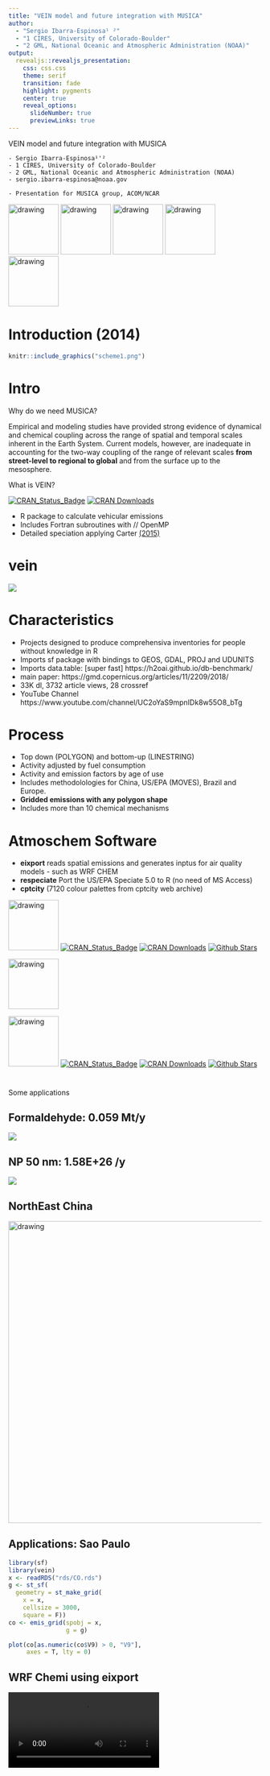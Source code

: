 ```yaml
---
title: "VEIN model and future integration with MUSICA"
author: 
  - "Sergio Ibarra-Espinosa¹ ²"
  - "1 CIRES, University of Colorado-Boulder"
  - "2 GML, National Oceanic and Atmospheric Administration (NOAA)"
output:
  revealjs::revealjs_presentation:
    css: css.css
    theme: serif
    transition: fade
    highlight: pygments
    center: true
    reveal_options:
      slideNumber: true
      previewLinks: true
---
```




<div id="center">

VEIN model and future integration with MUSICA

    - Sergio Ibarra-Espinosa¹'²
    - 1 CIRES, University of Colorado-Boulder
    - 2 GML, National Oceanic and Atmospheric Administration (NOAA)
    - sergio.ibarra-espinosa@noaa.gov
    
    - Presentation for MUSICA group, ACOM/NCAR

</div>

<img src="https://atmoschem.github.io/vein/reference/figures/logo.png" alt="drawing" height="100"/>
<img src="logo.png" alt="drawing" height="100"/>
<img src="https://atmoschem.github.io/eixport/reference/figures/logo.gif" alt="drawing" height="100"/>
<img src="https://www2.acom.ucar.edu/sites/default/files/styles/extra_large/public/images/MUSICAlogo_0.png" alt="drawing" height="100"/>
<img src="https://ruc.noaa.gov/wrf/wrf-chem/wrfchem_logo.png" alt="drawing" height="100"/>



# Introduction (2014)

```r
knitr::include_graphics("scheme1.png")
```


# Intro

<div id="left">
Why do we need MUSICA? 


<div id="h3">
Empirical and modeling studies have provided strong evidence of dynamical and chemical coupling across the range of     spatial and temporal scales inherent in the Earth System. Current models, however, are inadequate in accounting for     the two-way coupling of the range of relevant scales **from street-level to regional to global** and from the surface   up to the mesosphere.
</div>

</div>

<div id="right">
What is VEIN? 

<div id="h3">
[![CRAN_Status_Badge](http://www.r-pkg.org/badges/version/vein)](http://cran.r-project.org/web/packages/vein) 
[![CRAN Downloads](http://cranlogs.r-pkg.org/badges/grand-total/vein?color=orange)](http://cran.r-project.org/package=vein)

- R package to calculate vehicular emissions
- Includes Fortran subroutines with // OpenMP
- Detailed speciation applying Carter [(2015)](https://www.tandfonline.com/doi/full/10.1080/10962247.2015.1013646)
</div>

</div>


# vein

![](https://atmoschem.github.io/all.gif)


# Characteristics

- Projects designed to produce comprehensiva inventories for people without knowledge in R 
- Imports sf package with bindings to GEOS, GDAL, PROJ and UDUNITS
- Imports data.table: [super fast] https://h2oai.github.io/db-benchmark/
- main paper: https://gmd.copernicus.org/articles/11/2209/2018/
- 33K dl, 3732 article views, 28 crossref
- YouTube Channel https://www.youtube.com/channel/UC2oYaS9mpnIDk8w55O8_bTg

# Process

- Top down (POLYGON) and bottom-up (LINESTRING)
- Activity adjusted by fuel consumption
- Activity and emission factors by age of use
- Includes methodolologies for China, US/EPA (MOVES), Brazil and Europe.
- **Gridded emissions with any polygon shape**
- Includes more than 10 chemical mechanisms

# Atmoschem Software


<div id="left">
- **eixport** reads spatial emissions and generates inptus for air quality models - such as WRF CHEM
- **respeciate** Port the US/EPA Speciate 5.0 to R (no need of MS Access)
- **cptcity** (7120 colour palettes from cptcity web archive)
</div>

<div id="right"><img src="https://atmoschem.github.io/eixport/reference/figures/logo.gif" alt="drawing" width="100"/>
[![CRAN_Status_Badge](http://www.r-pkg.org/badges/version/eixport)](http://cran.r-project.org/web/packages/eixport) 
[![CRAN Downloads](http://cranlogs.r-pkg.org/badges/grand-total/eixport?color=orange)](http://cran.r-project.org/package=eixport)
[![Github Stars](https://img.shields.io/github/stars/atmoschem/eixport.svg?style=social&label=Github)](https://github.com/atmoschem/eixport)

<img src="logo.png" alt="drawing" width="100"/>

<img src="https://camo.githubusercontent.com/43369365a280712734504191f0cedc3a6fb34844686089b30c726179810704eb/68747470733a2f2f692e696d6775722e636f6d2f347639574d51762e676966" alt="drawing" width="100"/>
[![CRAN_Status_Badge](http://www.r-pkg.org/badges/version/cptcity)](http://cran.r-project.org/web/packages/cptcity) 
[![CRAN Downloads](http://cranlogs.r-pkg.org/badges/grand-total/cptcity?color=orange)](http://cran.r-project.org/package=cptcity)
[![Github Stars](https://img.shields.io/github/stars/ibarraespinosa/cptcity.svg?style=social&label=Github)](https://github.com/ibarraespinosa/cptcity)
</div>



# 
<div id="center2">

Some applications
</div>



## Formaldehyde: 0.059 Mt/y


![](figuras/PM25.png)


## NP 50 nm: 1.58E+26 /y


![](figuras/N_50nm_urban.png)

## NorthEast China

<img src="figuras/fig7.png" alt="drawing" height="600"/>


## Applications: Sao Paulo

<div id="left">


```r
library(sf)
library(vein)
x <- readRDS("rds/CO.rds")
g <- st_sf(
  geometry = st_make_grid(
    x = x,
    cellsize = 3000, 
    square = F))
co <- emis_grid(spobj = x,
                g = g)
```

</div>

<div id="right">

```r
plot(co[as.numeric(co$V9) > 0, "V9"],
     axes = T, lty = 0)

```

</div>


## WRF Chemi using eixport

<video controls>
<source src="wrfc.mp4" type="video/mp4">
Your browser does not support the video tag.
</video>

- **eixport** reads spatial emissions and generates inptus for air quality models such as WRF CHEM
- <img src="https://atmoschem.github.io/eixport/reference/figures/logo.gif" alt="drawing" width="100"/>
[![CRAN_Status_Badge](http://www.r-pkg.org/badges/version/eixport)](http://cran.r-project.org/web/packages/eixport) 
[![CRAN Downloads](http://cranlogs.r-pkg.org/badges/grand-total/eixport?color=orange)](http://cran.r-project.org/package=eixport)
[![Package Status](https://img.shields.io/badge/lifecycle-maturing-blue.svg)](https://www.tidyverse.org/lifecycle/#maturing)
[![Github Stars](https://img.shields.io/github/stars/atmoschem/eixport.svg?style=social&label=Github)](https://github.com/atmoschem/eixport)

# 
<div id="center2">

Integration with US/EPA MOVES
</div>

## Recent Research: Integration of MOVES and VEIN:

- MOVES is the official vehicular emissions model for US. Runs on Windows, written in Java/SQL with MariaDB. VEIN is very versatile, ideal for traffic flow at streets. Currently has two approaches: 
- **1** Estimation using Windows with MOVES >3.0 installed. Emission factors are accessed using SQL in R.
- **2** Estimation using any OS. Emission factors are exported from Windows as .csv.gz and read with `data.table::fread`.
- Paper will be submitted to GMD (under development)

## Screenshots

```r
vein::get_project(directory = "sacramento", case = "moves")
```


<div id="left">

```r
knitr::include_graphics("figuras/main.png")
```

</div>

<div id="right">


```r
knitr::include_graphics("figuras/moves1.png")
```

</div>

## Sacramento County 2017

<div id="left">
<div id="h4">
- Traffic flow for a 4-stage travel demand model output for Sacramento Area, extracted for Sacramento County.'
- Traffic flow is for 2016 from CARB. 
- Traffic flow is total traffic volume 08:00-09:00.  
- Vehicular composition based on baltimore.
- Fuel consumption for 2017.
- Emission factors from Baltimore 2017.
- Temporal factors from hourly VMT MOVES Baltimore.
- Assumed BPR parameters.
</div>
</div>

<div id="right">

```r
net <- readRDS("rds/net.rds")
net <- st_transform(net, 4326)

mapview::mapview(net["PC"], 
                 color = cptcity::cpt(pal = "mpl_viridis"),
                 legend = FALSE)
```
</div>

## Speed parameters


<div id="left">

```r
knitr::include_graphics("figuras/SPEED.png")
```

</div>

<div id="right">


```r
knitr::include_graphics("figuras/SPEEDBIN.png")
```

</div>


## Emissions


<div id="left">

```r
knitr::include_graphics("figuras/emisac.png")
```

</div>

<div id="right">

```r
knitr::include_graphics("figuras/no2mov.png")
```

</div>


## Spatial Emissions


```r
library(sf)
library(vein)
co <- readRDS("rds/pollutantID_2.rds")
l8 <- co[as.numeric(co$H8) > 0,"H8"]
g <- st_sf(
  geometry = st_make_grid(
    x = l8,
    cellsize = 3000, 
    square = F))
gco <- emis_grid(spobj = l8,
                g = g)
grid <- gco[as.numeric(gco$H8) > 0,"H8"]
mapview::mapview(l8, 
                 col.regions = cptcity::cpt(pal = "mpl_inferno"),
                 legend = FALSE) + mapview::mapview(grid, 
                 legend = FALSE)
```


# 
<div id="center2">

Some advances using MUSICA
</div>


## MUSICA run over South America

```r
knitr::include_graphics("figuras/o3mus5.png")
```

## Geometry

- The idea is to re-construct geometry from the NetCDF file.
- Generate Well Known Text POLYGON, example:

```r
POLYGON ((274.6966 -59.03607, 274.8997 -59.00577, 274.9453 -58.88916, 274.7924 -58.79595, 274.5942 -58.8158, 274.5485 -58.93235, 274.5485 -58.93235, 274.5485 -58.93235, 274.5485 -58.93235, 274.5485 -58.93235, 274.6966 -59.03607))

```

Vertex:

```r
nc <- nc_open("/glade/p/cgd/amp/patc/GRID_REPO/ne0np4.SAMwrf01.ne30x2/grids/SAMwrf01_ne30x2_np4_SCRIP.nc")
lat <- ncdf4::ncvar_get(nc, "grid_corner_lat")
lat <- rbind(lat, lat[1, i])

lon <- ncdf4::ncvar_get(nc, "grid_corner_lon")
lon <- rbind(lon, lon[1, i])
geo <- sf::st_polygon(list(cbind(lon, lat)))

```

## Time series


```r
knitr::include_graphics("musser.png")
```

## 2014-08-18



<div id="left">

```r
knitr::include_graphics("sao3.png")
```

</div>

<div id="right">

```r
knitr::include_graphics("sapm.png")
```

</div>


## VEIN emissions


```r
knitr::include_graphics("comus.png")
```


## VEIN emissions


```r
knitr::include_graphics("nomus.png")
```

# 
<div id="center2">

Gracias!

    - https://ibarraespinosa.github.io/
    - sergio.ibarra-espinosa@noaa.gov
    - https://scholar.google.com.br/citations?user=8ohZGHEAAAAJ
    - https://github.com/ibarraespinosa
    - https://www.researchgate.net/profile/Sergio_Ibarra-Espinosa
    - https://orcid.org/0000-0002-3162-1905


</div>

